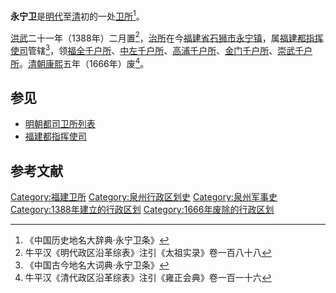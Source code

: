 '''永宁卫'''是[[明代|明代]]至[[清代|清]]初的一处[[卫所|卫所]]<ref>《中国历史地名大辞典·永宁卫条》</ref>。

[[洪武|洪武]]二十一年（1388年）二月置<ref>牛平汉《明代政区沿革综表》注引《太祖实录》卷一百八十八</ref>，[[治所|治所]]在今[[福建省|福建省]][[石狮市|石狮市]][[永宁镇_(石狮市)|永宁镇]]，属[[福建都指挥使司|福建都指挥使司]]管辖<ref>《中国古今地名大词典·永宁卫条》</ref>，领[[福全千户所|福全千户所]]、[[中左千户所|中左千户所]]、[[高浦千户所|高浦千户所]]、[[金门千户所|金门千户所]]、[[崇武千户所|崇武千户所]]。[[清朝|清朝]][[康熙|康熙]]五年（1666年）废<ref>牛平汉《清代政区沿革综表》注引《雍正会典》卷一百一十六</ref>。

==参见==
*[[明朝都司卫所列表|明朝都司卫所列表]]
*[[福建都指挥使司|福建都指挥使司]]
==参考文献==
{{Reflist}}

{{明代福建都指挥使司}}
{{福建省境内的古城墙}}
{{福建行政区划小作品}}
[[Category:福建卫所|Category:福建卫所]]
[[Category:泉州行政区划史|Category:泉州行政区划史]]
[[Category:泉州军事史|Category:泉州军事史]]
[[Category:1388年建立的行政区划|Category:1388年建立的行政区划]]
[[Category:1666年废除的行政区划|Category:1666年废除的行政区划]]